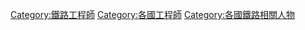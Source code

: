 [[Category:鐵路工程師|Category:鐵路工程師]]
[[Category:各國工程師|Category:各國工程師]]
[[Category:各國鐵路相關人物|Category:各國鐵路相關人物]]
